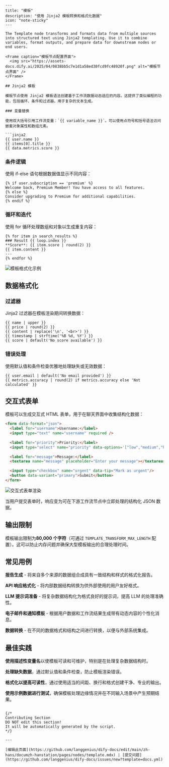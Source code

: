 ```mdx
---
title: "模板"
description: "使用 Jinja2 模板转换和格式化数据"
icon: "note-sticky"
---

The Template node transforms and formats data from multiple sources into structured text using Jinja2 templating. Use it to combine variables, format outputs, and prepare data for downstream nodes or end users.

<Frame caption="模板节点配置界面">
  <img src="https://assets-docs.dify.ai/2025/04/0838bb5c7e1d1a58ed30fcd9fc48920f.png" alt="模板节点界面" />
</Frame>

## Jinja2 模板

模板节点使用 Jinja2 模板语法创建基于工作流数据动态适应的内容。这提供了类似编程的功能，包括循环、条件和过滤器，用于复杂的文本生成。

### 变量替换

使用双大括号引用工作流变量：`{{ variable_name }}`。可以使用点符号和括号语法访问嵌套对象属性和数组元素。

```jinja2
{{ user.name }}
{{ items[0].title }}
{{ data.metrics.score }}
```

### 条件逻辑

使用 if-else 语句根据数据值显示不同内容：

```jinja2
{% if user.subscription == 'premium' %}
Welcome back, Premium Member! You have access to all features.
{% else %}
Consider upgrading to Premium for additional capabilities.
{% endif %}
```

### 循环和迭代

使用 for 循环处理数组和对象以生成重复内容：

```jinja2
{% for item in search_results %}
### Result {{ loop.index }}
**Score**: {{ item.score | round(2) }}
{{ item.content }}
---
{% endfor %}
```

<Frame caption="模板处理知识检索结果">
  <img src="https://assets-docs.dify.ai/2025/04/0ae3f13cf725cb2c52c72cc354e592ee.png" alt="模板格式化示例" />
</Frame>

## 数据格式化

### 过滤器

Jinja2 过滤器在模板渲染期间转换数据：

```jinja2
{{ name | upper }}
{{ price | round(2) }}
{{ content | replace('\n', '<br>') }}
{{ timestamp | strftime('%B %d, %Y') }}
{{ score | default('No score available') }}
```

### 错误处理

使用默认值和条件检查优雅地处理缺失或无效数据：

```jinja2
{{ user.email | default('No email provided') }}
{{ metrics.accuracy | round(2) if metrics.accuracy else 'Not calculated' }}
```

## 交互式表单

模板可以生成交互式 HTML 表单，用于在聊天界面中收集结构化数据：

```html
<form data-format="json">
  <label for="username">Username:</label>
  <input type="text" name="username" required />
  
  <label for="priority">Priority:</label>
  <input type="select" name="priority" data-options='["low","medium","high"]'/>
  
  <label for="message">Message:</label>
  <textarea name="message" placeholder="Enter your message"></textarea>
  
  <input type="checkbox" name="urgent" data-tip="Mark as urgent"/>
  <button data-variant="primary">Submit</button>
</form>
```

<Frame caption="在聊天界面中渲染的交互式表单">
  <img src="https://assets-docs.dify.ai/2025/04/9d24e9cfa3cdde00e4eee15bd4bbea76.png" alt="交互式表单渲染" />
</Frame>

当用户提交表单时，响应变为可在下游工作流节点中立即处理的结构化 JSON 数据。

## 输出限制

模板输出限制为**80,000 个字符**（可通过 `TEMPLATE_TRANSFORM_MAX_LENGTH` 配置）。这可以防止内存问题并确保大型模板输出的合理处理时间。

## 常见用例

**报告生成** - 将来自多个来源的数据组合成具有一致结构和样式的格式化报告。

**API 响应格式化** - 将内部数据结构转换为供外部使用的用户友好格式。

**LLM 提示词准备** - 将复杂数据结构化为格式良好的提示词，提高 LLM 的处理准确性。

**电子邮件和通知模板** - 根据用户数据和工作流结果生成带有动态内容的个性化消息。

**数据转换** - 在不同的数据格式和结构之间进行转换，以便与外部系统集成。

## 最佳实践

**使用描述性变量名**以使模板可读和可维护，特别是在处理复杂数据结构时。

**处理缺失数据**，通过默认值和条件检查，防止模板渲染错误。

**格式化以提高可读性**，通过使用适当的间距、换行和格式创建干净、专业的输出。

**使用示例数据进行测试**，确保模板处理边缘情况并在不同输入场景中产生预期结果。
```

{/*
Contributing Section
DO NOT edit this section!
It will be automatically generated by the script.
*/}

---

[编辑此页面](https://github.com/langgenius/dify-docs/edit/main/zh-hans/documzh-hanstation/pages/nodes/template.mdx) | [提交问题](https://github.com/langgenius/dify-docs/issues/new?template=docs.yml)

